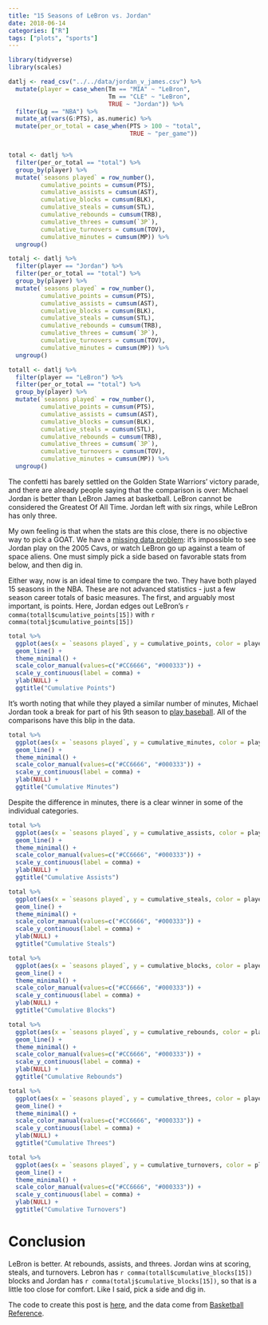```yaml
---
title: "15 Seasons of LeBron vs. Jordan"
date: 2018-06-14
categories: ["R"]
tags: ["plots", "sports"]
---
```


```r
library(tidyverse)
library(scales)

datlj <- read_csv("../../data/jordan_v_james.csv") %>% 
  mutate(player = case_when(Tm == "MIA" ~ "LeBron",
                            Tm == "CLE" ~ "LeBron",
                            TRUE ~ "Jordan")) %>% 
  filter(Lg == "NBA") %>% 
  mutate_at(vars(G:PTS), as.numeric) %>%
  mutate(per_or_total = case_when(PTS > 100 ~ "total",
                                  TRUE ~ "per_game"))


total <- datlj %>% 
  filter(per_or_total == "total") %>% 
  group_by(player) %>% 
  mutate(`seasons played` = row_number(),
         cumulative_points = cumsum(PTS),
         cumulative_assists = cumsum(AST),
         cumulative_blocks = cumsum(BLK),
         cumulative_steals = cumsum(STL),
         cumulative_rebounds = cumsum(TRB),
         cumulative_threes = cumsum(`3P`),
         cumulative_turnovers = cumsum(TOV),
         cumulative_minutes = cumsum(MP)) %>% 
  ungroup()

totalj <- datlj %>% 
  filter(player == "Jordan") %>% 
  filter(per_or_total == "total") %>% 
  group_by(player) %>% 
  mutate(`seasons played` = row_number(),
         cumulative_points = cumsum(PTS),
         cumulative_assists = cumsum(AST),
         cumulative_blocks = cumsum(BLK),
         cumulative_steals = cumsum(STL),
         cumulative_rebounds = cumsum(TRB),
         cumulative_threes = cumsum(`3P`),
         cumulative_turnovers = cumsum(TOV),
         cumulative_minutes = cumsum(MP)) %>% 
  ungroup()

totall <- datlj %>% 
  filter(player == "LeBron") %>% 
  filter(per_or_total == "total") %>% 
  group_by(player) %>% 
  mutate(`seasons played` = row_number(),
         cumulative_points = cumsum(PTS),
         cumulative_assists = cumsum(AST),
         cumulative_blocks = cumsum(BLK),
         cumulative_steals = cumsum(STL),
         cumulative_rebounds = cumsum(TRB),
         cumulative_threes = cumsum(`3P`),
         cumulative_turnovers = cumsum(TOV),
         cumulative_minutes = cumsum(MP)) %>% 
  ungroup()
```


The confetti has barely settled on the Golden State Warriors' victory parade, and there are already people saying that the comparison is over: Michael Jordan is better than LeBron James at basketball. LeBron cannot be considered the Greatest Of All Time. Jordan left with six rings, while LeBron has only three.

My own feeling is that when the stats are this close, there is no objective way to pick a GOAT. We have a [missing data problem](https://en.wikipedia.org/wiki/Rubin_causal_model#The_fundamental_problem_of_causal_inference): it's impossible to see Jordan play on the 2005 Cavs, or watch LeBron go up against a team of space aliens. One must simply pick a side based on favorable stats from below, and then dig in.

Either way, now is an ideal time to compare the two. They have both played 15 seasons in the NBA. These are not advanced statistics - just a few season career totals of basic measures. The first, and arguably most important, is points. Here, Jordan edges out LeBron's `r comma(totall$cumulative_points[15])` with `r comma(totalj$cumulative_points[15])`

```r
total %>% 
  ggplot(aes(x = `seasons played`, y = cumulative_points, color = player)) +
  geom_line() +
  theme_minimal() +
  scale_color_manual(values=c("#CC6666", "#000333")) +
  scale_y_continuous(label = comma) +
  ylab(NULL) +
  ggtitle("Cumulative Points")
```

It's worth noting that while they played a similar number of minutes, Michael Jordan took a break for part of his 9th season to [play baseball](https://www.tarheelblog.com/2018/6/15/17462422/michael-jordans-break-unc-tarheels-baseball-nba-basketball-legacy-questions-goat). All of the comparisons have this blip in the data.  

```r
total %>% 
  ggplot(aes(x = `seasons played`, y = cumulative_minutes, color = player)) +
  geom_line() +
  theme_minimal() +
  scale_color_manual(values=c("#CC6666", "#000333")) +
  scale_y_continuous(label = comma) +
  ylab(NULL) +
  ggtitle("Cumulative Minutes")
```


Despite the difference in minutes, there is a clear winner in some of the individual categories.

```r
total %>% 
  ggplot(aes(x = `seasons played`, y = cumulative_assists, color = player)) +
  geom_line() +
  theme_minimal() +
  scale_color_manual(values=c("#CC6666", "#000333")) +
  scale_y_continuous(label = comma) +
  ylab(NULL) +
  ggtitle("Cumulative Assists")
```


```r
total %>% 
  ggplot(aes(x = `seasons played`, y = cumulative_steals, color = player)) +
  geom_line() +
  theme_minimal() +
  scale_color_manual(values=c("#CC6666", "#000333")) +
  scale_y_continuous(label = comma) +
  ylab(NULL) +
  ggtitle("Cumulative Steals")
```


```r
total %>% 
  ggplot(aes(x = `seasons played`, y = cumulative_blocks, color = player)) +
  geom_line() +
  theme_minimal() +
  scale_color_manual(values=c("#CC6666", "#000333")) +
  scale_y_continuous(label = comma) +
  ylab(NULL) +
  ggtitle("Cumulative Blocks")
```


```r
total %>% 
  ggplot(aes(x = `seasons played`, y = cumulative_rebounds, color = player)) +
  geom_line() +
  theme_minimal() +
  scale_color_manual(values=c("#CC6666", "#000333")) +
  scale_y_continuous(label = comma) +
  ylab(NULL) +
  ggtitle("Cumulative Rebounds")
```


```r
total %>% 
  ggplot(aes(x = `seasons played`, y = cumulative_threes, color = player)) +
  geom_line() +
  theme_minimal() +
  scale_color_manual(values=c("#CC6666", "#000333")) +
  scale_y_continuous(label = comma) +
  ylab(NULL) +
  ggtitle("Cumulative Threes")
```


```r
total %>% 
  ggplot(aes(x = `seasons played`, y = cumulative_turnovers, color = player)) +
  geom_line() +
  theme_minimal() +
  scale_color_manual(values=c("#CC6666", "#000333")) +
  scale_y_continuous(label = comma) +
  ylab(NULL) +
  ggtitle("Cumulative Turnovers")
```


# Conclusion
LeBron is better. At rebounds, assists, and threes. Jordan wins at scoring, steals, and turnovers. Lebron has `r comma(totall$cumulative_blocks[15])` blocks and Jordan has `r comma(totalj$cumulative_blocks[15])`, so that is a little too close for comfort. Like I said, pick a side and dig in. 

The code to create this post is [here](https://github.com/DanielHadley/DanielHadley2.0/blob/master/content/post/lebron-v-jordan.Rmd), and the data come from [Basketball Reference](https://www.basketball-reference.com/).